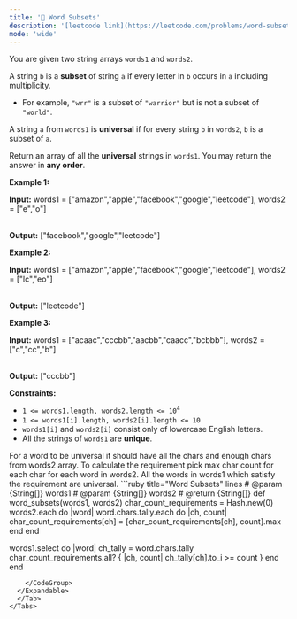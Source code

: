 ```yaml
---
title: '🧀 Word Subsets'
description: '[leetcode link](https://leetcode.com/problems/word-subsets/description/)'
mode: 'wide'
---
```

<Tabs>
  <Tab title="Question" icon="circle-question" iconType="regular">
    <Card>
      <p>You are given two string arrays <code>words1</code> and <code>words2</code>.</p>  <p>A string <code>b</code> is a <strong>subset</strong> of string <code>a</code> if every letter in <code>b</code> occurs in <code>a</code> including multiplicity.</p>  <ul>  <li>For example, <code>&quot;wrr&quot;</code> is a subset of <code>&quot;warrior&quot;</code> but is not a subset of <code>&quot;world&quot;</code>.</li> </ul>  <p>A string <code>a</code> from <code>words1</code> is <strong>universal</strong> if for every string <code>b</code> in <code>words2</code>, <code>b</code> is a subset of <code>a</code>.</p>  <p>Return an array of all the <strong>universal</strong> strings in <code>words1</code>. You may return the answer in <strong>any order</strong>.</p>   <p><strong class="example">Example 1:</strong></p>  <div class="example-block"> <p><strong>Input:</strong> <span class="example-io">words1 = [&quot;amazon&quot;,&quot;apple&quot;,&quot;facebook&quot;,&quot;google&quot;,&quot;leetcode&quot;], words2 = [&quot;e&quot;,&quot;o&quot;]</span></p>  <p><br/> <strong>Output:</strong> <span class="example-io">[&quot;facebook&quot;,&quot;google&quot;,&quot;leetcode&quot;]</span></p> </div>  <p><strong class="example">Example 2:</strong></p>  <div class="example-block"> <p><strong>Input:</strong> <span class="example-io">words1 = [&quot;amazon&quot;,&quot;apple&quot;,&quot;facebook&quot;,&quot;google&quot;,&quot;leetcode&quot;], words2 = [&quot;lc&quot;,&quot;eo&quot;]</span></p>  <p><br/> <strong>Output:</strong> <span class="example-io">[&quot;leetcode&quot;]</span></p> </div>  <p><strong class="example">Example 3:</strong></p>  <div class="example-block"> <p><strong>Input:</strong> <span class="example-io">words1 = [&quot;acaac&quot;,&quot;cccbb&quot;,&quot;aacbb&quot;,&quot;caacc&quot;,&quot;bcbbb&quot;], words2 = [&quot;c&quot;,&quot;cc&quot;,&quot;b&quot;]</span></p>  <p><br/> <strong>Output:</strong> <span class="example-io">[&quot;cccbb&quot;]</span></p> </div>   <p><strong>Constraints:</strong></p>  <ul>  <li><code>1 &lt;= words1.length, words2.length &lt;= 10<sup>4</sup></code></li>  <li><code>1 &lt;= words1[i].length, words2[i].length &lt;= 10</code></li>  <li><code>words1[i]</code> and <code>words2[i]</code> consist only of lowercase English letters.</li>  <li>All the strings of <code>words1</code> are <strong>unique</strong>.</li> </ul> 
    </Card>
  </Tab>
  <Tab title="Solution" icon="lightbulb" iconType="regular" >
    <Card>
      For a word to be universal it should have all the chars and enough chars from words2 array. To calculate the requirement pick max char count for each char for each word in words2. All the words in words1 which satisfy the requirement are universal.
    </Card>
  <Expandable title="code">
    <CodeGroup dropdown>
```ruby title="Word Subsets" lines
# @param {String[]} words1
# @param {String[]} words2
# @return {String[]}
def word_subsets(words1, words2)
  char_count_requirements = Hash.new(0)
  words2.each do |word|
    word.chars.tally.each do |ch, count|
      char_count_requirements[ch] = [char_count_requirements[ch], count].max
    end
  end

  words1.select do |word|
    ch_tally = word.chars.tally
    char_count_requirements.all? { |ch, count| ch_tally[ch].to_i >= count }
  end
end
```
    </CodeGroup>
  </Expandable>
  </Tab>
</Tabs>